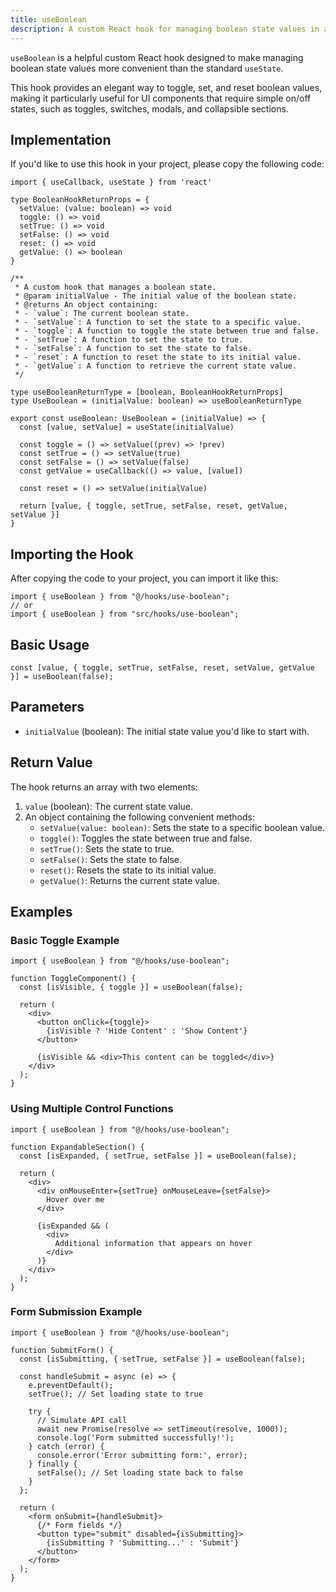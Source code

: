 ```yaml
---
title: useBoolean
description: A custom React hook for managing boolean state values in a convenient way.
---
```


`useBoolean` is a helpful custom React hook designed to make managing boolean state values more convenient than the standard `useState`.

This hook provides an elegant way to toggle, set, and reset boolean values, making it particularly useful for UI components that require simple on/off states, such as toggles, switches, modals, and collapsible sections.

<ComponentPreview name="use-boolean"/>

## Implementation

If you'd like to use this hook in your project, please copy the following code:

```tsx
import { useCallback, useState } from 'react'

type BooleanHookReturnProps = {
  setValue: (value: boolean) => void
  toggle: () => void
  setTrue: () => void
  setFalse: () => void
  reset: () => void
  getValue: () => boolean
}

/**
 * A custom hook that manages a boolean state.
 * @param initialValue - The initial value of the boolean state.
 * @returns An object containing:
 * - `value`: The current boolean state.
 * - `setValue`: A function to set the state to a specific value.
 * - `toggle`: A function to toggle the state between true and false.
 * - `setTrue`: A function to set the state to true.
 * - `setFalse`: A function to set the state to false.
 * - `reset`: A function to reset the state to its initial value.
 * - `getValue`: A function to retrieve the current state value.
 */

type useBooleanReturnType = [boolean, BooleanHookReturnProps]
type UseBoolean = (initialValue: boolean) => useBooleanReturnType

export const useBoolean: UseBoolean = (initialValue) => {
  const [value, setValue] = useState(initialValue)

  const toggle = () => setValue((prev) => !prev)
  const setTrue = () => setValue(true)
  const setFalse = () => setValue(false)
  const getValue = useCallback(() => value, [value])

  const reset = () => setValue(initialValue)

  return [value, { toggle, setTrue, setFalse, reset, getValue, setValue }]
}
```

## Importing the Hook

After copying the code to your project, you can import it like this:

```tsx
import { useBoolean } from "@/hooks/use-boolean";
// or
import { useBoolean } from "src/hooks/use-boolean";
```

## Basic Usage

```tsx
const [value, { toggle, setTrue, setFalse, reset, setValue, getValue }] = useBoolean(false);
```

## Parameters

- `initialValue` (boolean): The initial state value you'd like to start with.

## Return Value

The hook returns an array with two elements:

1. `value` (boolean): The current state value.
2. An object containing the following convenient methods:
   - `setValue(value: boolean)`: Sets the state to a specific boolean value.
   - `toggle()`: Toggles the state between true and false.
   - `setTrue()`: Sets the state to true.
   - `setFalse()`: Sets the state to false.
   - `reset()`: Resets the state to its initial value.
   - `getValue()`: Returns the current state value.

## Examples

### Basic Toggle Example

```tsx
import { useBoolean } from "@/hooks/use-boolean";

function ToggleComponent() {
  const [isVisible, { toggle }] = useBoolean(false);
  
  return (
    <div>
      <button onClick={toggle}>
        {isVisible ? 'Hide Content' : 'Show Content'}
      </button>
      
      {isVisible && <div>This content can be toggled</div>}
    </div>
  );
}
```

### Using Multiple Control Functions

```tsx
import { useBoolean } from "@/hooks/use-boolean";

function ExpandableSection() {
  const [isExpanded, { setTrue, setFalse }] = useBoolean(false);
  
  return (
    <div>
      <div onMouseEnter={setTrue} onMouseLeave={setFalse}>
        Hover over me
      </div>
      
      {isExpanded && (
        <div>
          Additional information that appears on hover
        </div>
      )}
    </div>
  );
}
```

### Form Submission Example

```tsx
import { useBoolean } from "@/hooks/use-boolean";

function SubmitForm() {
  const [isSubmitting, { setTrue, setFalse }] = useBoolean(false);
  
  const handleSubmit = async (e) => {
    e.preventDefault();
    setTrue(); // Set loading state to true
    
    try {
      // Simulate API call
      await new Promise(resolve => setTimeout(resolve, 1000));
      console.log('Form submitted successfully!');
    } catch (error) {
      console.error('Error submitting form:', error);
    } finally {
      setFalse(); // Set loading state back to false
    }
  };
  
  return (
    <form onSubmit={handleSubmit}>
      {/* Form fields */}
      <button type="submit" disabled={isSubmitting}>
        {isSubmitting ? 'Submitting...' : 'Submit'}
      </button>
    </form>
  );
}
```


